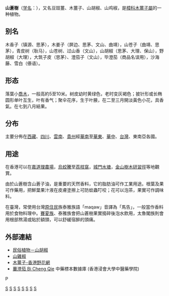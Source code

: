 {{about|[[樟科|樟科]][[木薑子屬|木薑子屬]]的一種植物|包含[[烏藥|烏藥]]和[[黑殼楠|黑殼楠]]的另一屬樟科植物|山胡椒屬}}
{{noteTA
|T=zh-hans:山鸡椒 ;zh-hk:山蒼樹;zh-tw:山胡椒;
|1=zh-hans:山鸡椒 ;zh-hk:山蒼樹;zh-tw:山胡椒;
}}
{{Speciesbox
| taxon =  Litsea cubeba
| image = Litseacubebaflowers.jpg
| binomial_authority = ([[Lour.|Lour.]]) [[Pers.|Pers.]]
}}

'''山蒼樹'''（[[学名|学名]]：''{{lang|la|Litsea cubeba}}''），又名豆豉薑、木薑子、山胡椒、山鸡椒，是[[樟科|樟科]][[木薑子屬|木薑子屬]]的一种植物。

== 别名==
木香子（镇源、思茅），木姜子（屏边、思茅、文山、曲靖），山苍子（曲靖、思茅），青皮树（耿马），山苍树、过山香（文山），山胡椒（思茅、大理、保山），野胡椒（大理），大筑子皮（思茅）、澄茄子（文山），毕澄茄（商品名误用），沙海藤、雪白（傣语）。

==形态==
落葉小[[喬木|喬木]]，一般高約5至10米。树皮幼时黄绿色，老时变灰褐色；披针形或长椭圆形单叶互生，叶有香气；聚伞花序，生于叶腋，在二至三月開淡黃色小花，具香氣。在七到八月結果。

==分布==
主要分佈在[[西藏|西藏]]、[[四川|四川]]、[[雲南|雲南]]、[[貴州|貴州]]經[[華南|華南]]至[[華東|華東]]、[[華中|華中]]、[[台灣|台灣]]、東南亞各國。

==用途==
在香港可以在[[嘉道理農場|嘉道理農場]]，[[烏蛟騰|烏蛟騰]]至[[荔枝窩|荔枝窩]]，[[城門水塘|城門水塘]]，[[金山樹木研習徑|金山樹木研習徑]]等地觀賞。

由於山蒼樹含山蒼子油，是重要的天然香料，它的脂肪油可作工業用途。根葉及果可作藥用，把鮮葉果汁液在皮膚塗擦上可防蚊蟲叮咬；花可以泡茶，果實可作調味料。

在臺灣，常使用台灣[[原住民|原住民]]族泰雅族語「maqaw」音譯為「馬告」，一般當作香料用於食物料理中。[[賽夏族|賽夏族]]、泰雅族會把山蒼樹果實搗碎後泡水飲用，太魯閣族則會用根部熬湯或貼於額頭，可以舒緩宿醉的頭痛。

==外部連結==

*[http://web.igarden.com.tw/magazine/show_one.php?serial_s=952&serial_m=14 民俗植物－山胡椒]
*[http://www.tw-aa.org/articledetail-584.html 山雞椒] {{Wayback|url=http://www.tw-aa.org/articledetail-584.html |date=20180328190734 }}
*[http://www.producegreen.org.hk/hkwildflower/100flower/flower_04.htm 木薑子-香港野花網] {{Wayback|url=http://www.producegreen.org.hk/hkwildflower/100flower/flower_04.htm |date=20080527022534 }}
* [http://libproject.hkbu.edu.hk/was40/detail?channelid=44273&searchword=herb_id=D00525 蓽澄茄 Bi Cheng Qie] {{Wayback|url=http://libproject.hkbu.edu.hk/was40/detail?channelid=44273&searchword=herb_id=D00525 |date=20141028120817 }} 中藥標本數據庫 (香港浸會大學中醫藥學院) {{zh-hant}}{{en}}

{{Taxonbar|from=Q541476}}

[[Category:木薑子屬|S]]
[[Category:香港植物|S]]
[[Category:中国植物|S]]
[[Category:台灣植物|S]]
[[Category:尼泊尔植物|S]]
[[Category:不丹植物|S]]
[[Category:緬甸植物|S]]
[[Category:印度尼西亞植物|S]]

P